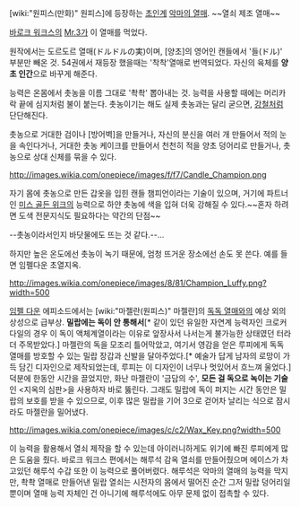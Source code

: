 [wiki:"원피스(만화)" 원피스]에 등장하는 [[초인계]] [[악마의 열매]].
~~열쇠 제조 열매~~

[[바로크 워크스]]의 [[Mr.3]]가 이 열매를 먹었다.

원작에서는 도르도르 열매(ドルドルの実)이며, [양초]의 영어인 캔들에서 '들(ドル)' 부분만 빼온 것. 54권에서 재등장 했을때는 '착착'열매로 번역되었다. 자신의 육체를 '''양초 인간'''으로 바꾸게 해준다.

능력은 온몸에서 촛농을 이름 그대로 '촥촥' 뽑아내는 것. 능력을 사용할 때에는 머리카락 끝에 심지처럼 불이 붙는다. 촛농이기는 해도 실제 촛농과는 달리 굳으면, [[강철]]처럼 단단해진다.

촛농으로 거대한 검이나 [방어벽]을 만들거나, 자신의 분신을 여러 개 만들어서 적의 눈을 속인다거나, 거대한 촛농 케이크를 만들어서 천천히 적을 양초 덩어리로 만들거나, 촛농으로 상대 신체를 묶을 수 있다. 

http://images.wikia.com/onepiece/images/f/f7/Candle_Champion.png

자기 몸에 촛농으로 만든 갑옷을 입힌 캔들 챔피언이라는 기술이 있으며, 거기에 파트너인 [[미스 골든 위크]]의 능력으로 하얀 촛농에 색을 입혀 더욱 강해질 수 있다.~~혼자 하려면 도색 전문지식도 필요하다는 약간의 단점~~

--촛농이라서인지 바닷물에도 뜨는 것 같다.--...

하지만 높은 온도에선 촛농이 녹기 때문에, 엄청 뜨거운 장소에선 손도 못 쓴다. 예를 들면 임펠다운 초열지옥.

http://images.wikia.com/onepiece/images/8/81/Champion_Luffy.png?width=500

[[임펠 다운]] 에피소드에서는 [wiki:"마젤란(원피스)" 마젤란]의 [[독독 열매]]와의 예상 외의 상성으로 급부상. '''밀랍에는 독이 안 통해서'''[* 같이 있던 유일한 자연계 능력자인 크로커다일의 경우 이 독이 액체계열이라는 이유로 앞장사서 나서는게 불가능한 상태였던 터라 더 주목받았다.] 마젤란의 독을 모조리 틀어막았고, 여기서 영감을 얻은 루피에게 독독 열매를 방호할 수 있는 밀랍 장갑과 신발을 달아주었다.[* 예술가 답게 남자의 로망이 가득 담긴 디자인으로 제작되었는데, 루피는 이 디자인이 너무나 멋있어서 흐느껴 울었다.] 덕분에 한동안 시간을 끌었지만, 화난 마젤란이 '금담의 수', '''모든 걸 독으로 녹이는 기술'''인 <지옥의 심판>을 사용하자 바로 뚫린다. 그래도 밀랍에 독이 퍼지는 시간 동안은 밀랍의 보호를 받을 수 있으므로, 이후 많은 밀랍을 기어 3으로 걷어차 날리는 식으로 잠시라도 마젤란을 밀어냈다.

http://images.wikia.com/onepiece/images/c/c2/Wax_Key.png?width=500

이 능력을 활용해서 열쇠 제작을 할 수 있는데 아이러니하게도 위기에 빠진 루피에게 많은 도움을 줬다. 바로크 워크스 편에서는 해루석 감옥 열쇠를 만들어줬으며 에이스가 차고있던 해루석 수갑 또한 이 능력으로 풀어버렸다. 해루석은 악마의 열매의 능력을 막지만, 촥촥 열매로 만들어낸 밀랍 열쇠는 시전자의 몸에서 떨어진 순간 그저 밀랍 덩어리일 뿐이며 열매 능력 자체인 건 아니기에 해루석에도 아무 문제 없이 접촉할 수 있다.
